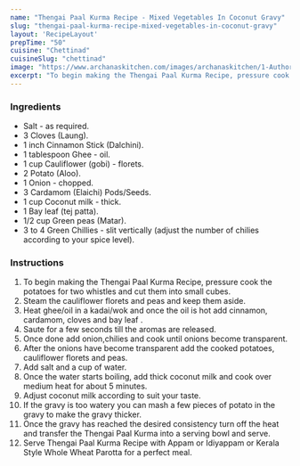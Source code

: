 ---
name: "Thengai Paal Kurma Recipe - Mixed Vegetables In Coconut Gravy"
slug: "thengai-paal-kurma-recipe-mixed-vegetables-in-coconut-gravy"
layout: 'RecipeLayout'
prepTime: "50"
cuisine: "Chettinad"
cuisineSlug: "chettinad"
image: "https://www.archanaskitchen.com/images/archanaskitchen/1-Author/Karthika_Gopalakrishnan/Thengai_Paal_Kuruma.jpg"
excerpt: "To begin making the Thengai Paal Kurma Recipe, pressure cook the potatoes for two whistles and cut them into small cubes"
---

### Ingredients

- Salt - as required.
- 3 Cloves (Laung).
- 1 inch Cinnamon Stick (Dalchini).
- 1 tablespoon Ghee - oil.
- 1 cup Cauliflower (gobi) - florets.
- 2 Potato (Aloo).
- 1 Onion - chopped.
- 3 Cardamom (Elaichi) Pods/Seeds.
- 1 cup Coconut milk - thick.
- 1 Bay leaf (tej patta).
- 1/2 cup Green peas (Matar).
- 3 to 4 Green Chillies - slit vertically (adjust the number of chilies according to your spice level).

### Instructions

1. To begin making the Thengai Paal Kurma Recipe, pressure cook the potatoes for two whistles and cut them into small cubes.
1. Steam the cauliflower florets and peas and keep them aside.
1. Heat ghee/oil in a kadai/wok and once the oil is hot add cinnamon, cardamom, cloves and bay leaf .
1. Saute for a few seconds till the aromas are released.
1. Once done add onion,chilies and cook until onions become transparent.
1. After the onions have become transparent add the cooked potatoes, cauliflower florets and peas.
1. Add salt and a cup of water.
1. Once the water starts boiling, add thick coconut milk and cook over medium heat for about 5 minutes.
1. Adjust coconut milk according to suit your taste.
1. If the gravy is too watery you can mash a few pieces of potato in the gravy to make the gravy thicker.
1. Once the gravy has reached the desired consistency turn off the heat and transfer the Thengai Paal Kurma  into a serving bowl and serve.
1. Serve Thengai Paal Kurma Recipe with  Appam or Idiyappam or Kerala Style Whole Wheat Parotta for a perfect meal.
